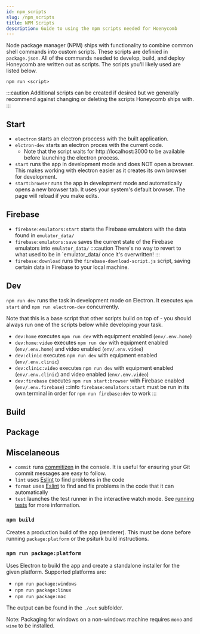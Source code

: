 ---
id: npm_scripts
slug: /npm_scripts
title: NPM Scripts
description: Guide to using the npm scripts needed for Hoenycomb
---

Node package manager (NPM) ships with functionality to combine common shell commands into custom scripts. These scripts are definied in `package.json`. All of the commands needed to develop, build, and deploy Honeycomb are written out as scripts. The scripts you'll likely used are listed below.

```shell
npm run <script>
```

:::caution
Additional scripts can be created if desired but we generally recommend against changing or deleting the scripts Honeycomb ships with.
:::

## Start

- `electron` starts an electron proccess with the built application.
- `elctron-dev` starts an electron proces with the current code.
  - Note that the script waits for http://localhost:3000 to be available before launching the electron process.
- `start` runs the app in development mode and does NOT open a browser. This makes working with electron easier as it creates its own browser for development.
- `start:browser` runs the app in development mode and automatically opens a new browser tab. It uses your system's default browser. The page will reload if you make edits.

## Firebase

- `firebase:emulators:start` starts the Firebase emulators with the data found in `emulator_data/`
- `firebase:emulators:save` saves the current state of the Firebase emulators into `emulator_data/`
  :::caution
  There's no way to revert to what used to be in `emulator_data/ once it's overwritten!
  :::
- `firebase:download` runs the `firebase-download-script.js` script, saving certain data in Firebase to your local machine.

## Dev

`npm run dev` runs the task in development mode on Electron. It executes `npm start` and `npm run electron-dev` concurrently.

Note that this is a base script that other scripts build on top of - you should always run one of the scripts below while developing your task.

- `dev:home` executes `npm run dev` with equipment enabled (`env/.env.home`)
- `dev:home:video` executes `npm run dev` with equipment enabled (`env/.env.home`) and video enabled (`env/.env.video`)
- `dev:clinic` executes `npm run dev` with equipment enabled (`env/.env.clinic`)
- `dev:clinic:video` executes `npm run dev` with equipment enabled (`env/.env.clinic`) and video enabled (`env/.env.video`)
- `dev:firebase` executes `npm run start:browser` with Firebase enabled (`env/.env.firebase`)
  :::info
  `firebase:emulators:start` must be run in its own terminal in order for `npm run firebase:dev` to work
  :::

## Build

## Package

## Miscelaneous

- `commit` runs [commitizen](https://commitizen-tools.github.io/commitizen/) in the console. It is useful for ensuring your Git commit messages are easy to follow.
- `lint` uses [Eslint](https://eslint.org/) to find problems in the code
- `format` uses [Eslint](https://eslint.org/) to find and fix problems in the code that it can automatically
- `test` launches the test runner in the interactive watch mode. See [running tests](https://facebook.github.io/create-react-app/docs/running-tests) for more information.

### `npm build`

Creates a production build of the app (renderer). This must be done before running `package:platform` or the psiturk build instructions.

### `npm run package:platform`

Uses Electron to build the app and create a standalone installer for the given platform. Supported platforms are:

- `npm run package:windows`
- `npm run package:linux`
- `npm run package:mac`

The output can be found in the `./out` subfolder.

Note: Packaging for windows on a non-windows machine requires `mono` and `wine` to be installed.
